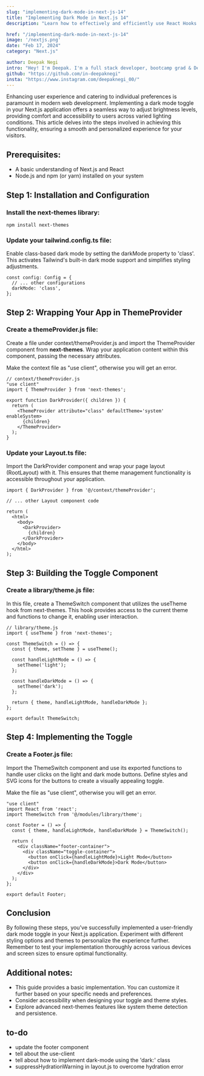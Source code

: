 ```yaml
---
slug: "implementing-dark-mode-in-next-js-14"
title: "Implementing Dark Mode in Next.js 14"
description: "Learn how to effectively and efficiently use React Hooks in your projects to improve the performance and scalability of your applications."

href: "/implementing-dark-mode-in-next-js-14"
image: '/nextjs.png'
date: "Feb 17, 2024"
category: "Next.js"

author: Deepak Negi
intro: "Hey! I'm Deepak. I'm a full stack developer, bootcamp grad & Dev."
github: "https://github.com/in-deepaknegi"
insta: "https://www.instagram.com/deepaknegi_00/"
---
```


Enhancing user experience and catering to individual preferences is paramount in modern web development. Implementing a dark mode toggle in your Next.js application offers a seamless way to adjust brightness levels, providing comfort and accessibility to users across varied lighting conditions. This article delves into the steps involved in achieving this functionality, ensuring a smooth and personalized experience for your visitors.

## Prerequisites:
* A basic understanding of Next.js and React
* Node.js and npm (or yarn) installed on your system


## Step 1: Installation and Configuration

### Install the next-themes library:

```tsx
npm install next-themes
```

### Update your tailwind.config.ts file:
Enable class-based dark mode by setting the darkMode property to 'class'. This activates Tailwind's built-in dark mode support and simplifies styling adjustments.

```tsx
const config: Config = {
  // ... other configurations
  darkMode: 'class',
};
```

## Step 2: Wrapping Your App in ThemeProvider

### Create a themeProvider.js file:

Create a file under context/themeProvider.js and import the ThemeProvider component from **next-themes**. Wrap your application content within this component, passing the necessary attributes.

Make the context file as "use client", otherwise you will get an error.

```tsx
// context/themeProvider.js
"use client"
import { ThemeProvider } from 'next-themes';

export function DarkProvider({ children }) {
  return (
    <ThemeProvider attribute="class" defaultTheme='system' enableSystem>
      {children}
    </ThemeProvider>
  );
}
```

### Update your Layout.ts file:

Import the DarkProvider component and wrap your page layout (RootLayout) with it. This ensures that theme management functionality is accessible throughout your application.

```tsx
import { DarkProvider } from '@/context/themeProvider';

// ... other Layout component code

return (
  <html>
    <body>
      <DarkProvider>
        {children}
      </DarkProvider>
    </body>
  </html>
);
```
## Step 3: Building the Toggle Component

### Create a library/theme.js file:

In this file, create a ThemeSwitch component that utilizes the useTheme hook from next-themes. This hook provides access to the current theme and functions to change it, enabling user interaction.

```tsx
// library/theme.js
import { useTheme } from 'next-themes';

const ThemeSwitch = () => {
  const { theme, setTheme } = useTheme();

  const handleLightMode = () => {
    setTheme('light');
  };

  const handleDarkMode = () => {
    setTheme('dark');
  };

  return { theme, handleLightMode, handleDarkMode };
};

export default ThemeSwitch;
```

## Step 4: Implementing the Toggle

### Create a Footer.js file:

Import the ThemeSwitch component and use its exported functions to handle user clicks on the light and dark mode buttons. Define styles and SVG icons for the buttons to create a visually appealing toggle.

Make the file as "use client", otherwise you will get an error.

```tsx
"use client"
import React from 'react';
import ThemeSwitch from '@/modules/library/theme';

const Footer = () => {
  const { theme, handleLightMode, handleDarkMode } = ThemeSwitch();

  return (
    <div className="footer-container">
      <div className="toggle-container">
        <button onClick={handleLightMode}>Light Mode</button>
        <button onClick={handleDarkMode}>Dark Mode</button>
      </div>
    </div>
  );
};

export default Footer;
```

## Conclusion

By following these steps, you've successfully implemented a user-friendly dark mode toggle in your Next.js application. Experiment with different styling options and themes to personalize the experience further. Remember to test your implementation thoroughly across various devices and screen sizes to ensure optimal functionality.

## Additional notes:
* This guide provides a basic implementation. You can customize it further based on your specific needs and preferences.
* Consider accessibility when designing your toggle and theme styles.
* Explore advanced next-themes features like system theme detection and persistence.


## to-do
* update the footer component
* tell about the use-client
* tell about how to implement dark-mode using the 'dark:' class
* suppressHydrationWarning in layout.js to overcome hydration error